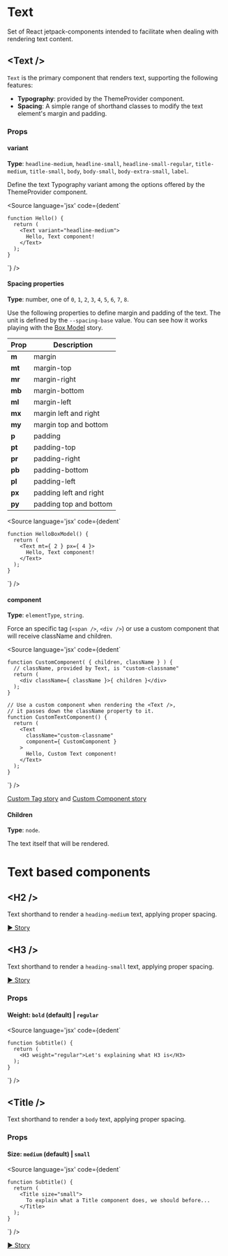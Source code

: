 
<Meta title="JS Packages/Components/Text/Readme" />

# Text
Set of React jetpack-components intended to facilitate when dealing with rendering text content.

## <Text /\>

`Text` is the primary component that renders text, supporting the following features:

* **Typography**: provided by the ThemeProvider component.
* **Spacing**: A simple range of shorthand classes to modify the text element's margin and padding.

### Props

#### variant

**Type**: `headline-medium`, `headline-small`, `headline-small-regular`, `title-medium`, `title-small`, `body`, `body-small`, `body-extra-small`, `label`.

Define the text Typography variant among the options offered by the ThemeProvider component.

<Source
  language='jsx'
  code={dedent`
    
    function Hello() {
      return (
        <Text variant="headline-medium">
          Hello, Text component!
        </Text>
      );
    }
  `}
/>

#### Spacing properties

**Type**: number, one of `0`, `1`, `2`, `3`, `4`, `5`, `6`, `7`, `8`.

Use the following properties to define margin and padding of the text. The unit is defined by the `--spacing-base` value.
You can see how it works playing with the [Box Model](./?path=/story/js-packages-components-text--box-model) story.

Prop | Description
---|---
**m** | margin
**mt** | margin-top
**mr** | margin-right
**mb** | margin-bottom
**ml** | margin-left
**mx** | margin left and right
**my** | margin top and bottom
**p** | padding
**pt** | padding-top
**pr** | padding-right
**pb** | padding-bottom
**pl** | padding-left
**px** | padding left and right
**py** | padding top and bottom

<Source
  language='jsx'
  code={dedent`
    
    function HelloBoxModel() {
      return (
        <Text mt={ 2 } px={ 4 }>
          Hello, Text component!
        </Text>
      );
    }
  `}
/>

#### component

**Type**: `elementType`, `string`.

Force an specific tag (`<span />`, `<div />`) or use a custom component that will receive className and children.

<Source
  language='jsx'
  code={dedent`
    
    function CustomComponent( { children, className } ) {
      // className, provided by Text, is "custom-classname"
      return (
        <div className={ className }>{ children }</div>
      );
    }
    
    // Use a custom component when rendering the <Text />,
    // it passes down the className property to it.
    function CustomTextComponent() {
      return (
        <Text
          className="custom-classname"
          component={ CustomComponent }
        >
          Hello, Custom Text component!
        </Text>
      );
    }
  `}
/>

[Custom Tag story](.?path=/story/js-packages-components-text--custom-tag) and [Custom Component story](.?path=/story/js-packages-components-text--custom-component)

#### Children

**Type**: `node`.

The text itself that will be rendered.

# Text based components

## <H2 /\>
Text shorthand to render a `heading-medium` text, applying proper spacing.

[▶️ Story](.?path=/story/js-packages-components-text-heading--headline-h-2)

## <H3 /\>
Text shorthand to render a `heading-small` text, applying proper spacing.

[▶️ Story](.?path=/story/js-packages-components-text-heading--headline-h-3)

### Props

#### Weight: `bold` (default) | `regular`

<Source
  language='jsx'
  code={dedent`
    
    function Subtitle() {
      return (
        <H3 weight="regular">Let's explaining what H3 is</H3>
      );
    }
  `}
/>

## <Title /\>
Text shorthand to render a `body` text, applying proper spacing.

### Props

#### Size: `medium` (default) | `small`

<Source
  language='jsx'
  code={dedent`
    
    function Subtitle() {
      return (
        <Title size="small">
          To explain what a Title component does, we should before...
        </Title>
      );
    }
  `}
/>

[▶️ Story](.?path=/story/js-packages-components-text-title--default)
